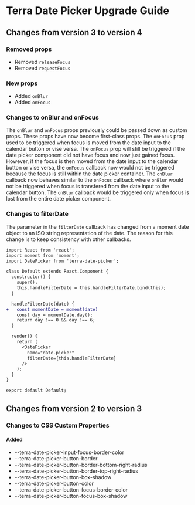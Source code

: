
<Badge />

# Terra Date Picker Upgrade Guide

## Changes from version 3 to version 4

### Removed props
* Removed `releaseFocus`
* Removed `requestFocus`

### New props
* Added `onBlur`
* Added `onFocus`

### Changes to onBlur and onFocus

The `onBlur` and `onFocus` props previously could be passed down as custom props. These props have now become first-class props. The `onFocus` prop used to be triggered when focus is moved from the date input to the calendar button or vise versa. The `onFocus` prop will still be triggered if the date picker component did not have focus and now just gained focus. However, if the focus is then moved from the date input to the calendar button or vise versa, the `onFocus` callback now would not be triggered because the focus is still within the date picker container. The `onBlur` callback now behaves similar to the `onFocus` callback where `onBlur` would not be triggered when focus is transfered from the date input to the calendar button. The `onBlur` callback would be triggered only when focus is lost from the entire date picker component.

### Changes to filterDate
The parameter in the `filterDate` callback has changed from a moment date object to an ISO string representation of the date. The reason for this change is to keep consistency with other callbacks.

```diff
import React from 'react';
import moment from 'moment';
import DatePicker from 'terra-date-picker';

class Default extends React.Component {
  constructor() {
    super();
    this.handleFilterDate = this.handleFilterDate.bind(this);
  }

  handleFilterDate(date) {
+   const momentDate = moment(date)
    const day = momentDate.day();
    return day !== 0 && day !== 6;
  }

  render() {
    return (
      <DatePicker
        name="date-picker"
        filterDate={this.handleFilterDate}
      />
    );
  }
}

export default Default;
```

## Changes from version 2 to version 3

### Changes to CSS Custom Properties

#### Added
* --terra-date-picker-input-focus-border-color
* --terra-date-picker-button-border
* --terra-date-picker-button-border-bottom-right-radius
* --terra-date-picker-button-border-top-right-radius
* --terra-date-picker-button-box-shadow
* --terra-date-picker-button-color
* --terra-date-picker-button-focus-border-color
* --terra-date-picker-button-focus-box-shadow

